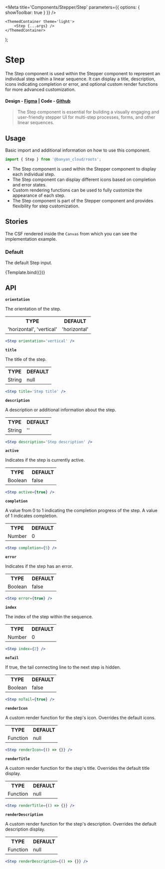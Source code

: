 

<Meta title='Components/Stepper/Step' parameters={{ options: { showToolbar: true } }} />

	<ThemedContainer theme='light'>
		<Step {...args} />
	</ThemedContainer>
);

# Step

The Step component is used within the Stepper component to represent an individual step within a linear sequence. It can display a title, description, icons indicating completion or error, and optional custom render functions for more advanced customization.

#### Design - [Figma](https://www.figma.com/file/e9opoAtQHBo4vFd6u0Co98/Component-Library?node-id=266%3A48405&mode=dev) | Code - [Github](https://github.com/banyandata-cloud/roots/tree/main/components/stepper/step)

> The Step component is essential for building a visually engaging and user-friendly stepper UI for multi-step processes, forms, and other linear sequences.

## Usage

Basic import and additional information on how to use this component.

```js
import { Step } from '@banyan_cloud/roots';
```

-   The Step component is used within the Stepper component to display each individual step.
-   The Step component can display different icons based on completion and error states.
-   Custom rendering functions can be used to fully customize the appearance of each step.
-   The Step component is part of the Stepper component and provides flexibility for step customization.

## Stories

The CSF rendered inside the `Canvas` from which you can see the implementation example.

### Default

The default Step input.

<Canvas>
	<Story
		name='Default'
		args={{
			title: null,
			description: null,
			active: false,
			completion: 1,
			error: false,
			index: 0,
		}}>
		{Template.bind({})}
	</Story>
</Canvas>

## API

**`orientation`**

The orientation of the step.

<table style={{ width: '100%' }}>
	<tr>
		<th style={{ textAlign: 'left', width: '50%' }}>TYPE</th>
		<th style={{ textAlign: 'left', width: '50%' }}>DEFAULT</th>
	</tr>
	<tr>
		<td>'horizontal', 'vertical'</td>
		<td>'horizontal'</td>
	</tr>
</table>

```jsx
<Step orientation='vertical' />
```

**`title`**

The title of the step.

<table style={{ width: '100%' }}>
	<tr>
		<th style={{ textAlign: 'left', width: '50%' }}>TYPE</th>
		<th style={{ textAlign: 'left', width: '50%' }}>DEFAULT</th>
	</tr>
	<tr>
		<td>String</td>
		<td>null</td>
	</tr>
</table>

```jsx
<Step title='Step title' />
```

**`description`**

A description or additional information about the step.

<table style={{ width: '100%' }}>
	<tr>
		<th style={{ textAlign: 'left', width: '50%' }}>TYPE</th>
		<th style={{ textAlign: 'left', width: '50%' }}>DEFAULT</th>
	</tr>
	<tr>
		<td>String</td>
		<td>''</td>
	</tr>
</table>

```jsx
<Step description='Step description' />
```

**`active`**

Indicates if the step is currently active.

<table style={{ width: '100%' }}>
	<tr>
		<th style={{ textAlign: 'left', width: '50%' }}>TYPE</th>
		<th style={{ textAlign: 'left', width: '50%' }}>DEFAULT</th>
	</tr>
	<tr>
		<td>Boolean</td>
		<td>false</td>
	</tr>
</table>

```jsx
<Step active={true} />
```

**`completion`**

A value from 0 to 1 indicating the completion progress of the step. A value of 1 indicates completion.

<table style={{ width: '100%' }}>
	<tr>
		<th style={{ textAlign: 'left', width: '50%' }}>TYPE</th>
		<th style={{ textAlign: 'left', width: '50%' }}>DEFAULT</th>
	</tr>
	<tr>
		<td>Number</td>
		<td>0</td>
	</tr>
</table>

```jsx
<Step completion={5} />
```

**`error`**

Indicates if the step has an error.

<table style={{ width: '100%' }}>
	<tr>
		<th style={{ textAlign: 'left', width: '50%' }}>TYPE</th>
		<th style={{ textAlign: 'left', width: '50%' }}>DEFAULT</th>
	</tr>
	<tr>
		<td>Boolean</td>
		<td>false</td>
	</tr>
</table>

```jsx
<Step error={true} />
```

**`index`**

The index of the step within the sequence.

<table style={{ width: '100%' }}>
	<tr>
		<th style={{ textAlign: 'left', width: '50%' }}>TYPE</th>
		<th style={{ textAlign: 'left', width: '50%' }}>DEFAULT</th>
	</tr>
	<tr>
		<td>Number</td>
		<td>0</td>
	</tr>
</table>

```jsx
<Step index={2} />
```

**`noTail`**

If true, the tail connecting line to the next step is hidden.

<table style={{ width: '100%' }}>
	<tr>
		<th style={{ textAlign: 'left', width: '50%' }}>TYPE</th>
		<th style={{ textAlign: 'left', width: '50%' }}>DEFAULT</th>
	</tr>
	<tr>
		<td>Boolean</td>
		<td>false</td>
	</tr>
</table>

```jsx
<Step noTail={true} />
```

**`renderIcon`**

A custom render function for the step's icon. Overrides the default icons.

<table style={{ width: '100%' }}>
	<tr>
		<th style={{ textAlign: 'left', width: '50%' }}>TYPE</th>
		<th style={{ textAlign: 'left', width: '50%' }}>DEFAULT</th>
	</tr>
	<tr>
		<td>Function</td>
		<td>null</td>
	</tr>
</table>

```jsx
<Step renderIcon={() => {}} />
```

**`renderTitle`**

A custom render function for the step's title. Overrides the default title display.

<table style={{ width: '100%' }}>
	<tr>
		<th style={{ textAlign: 'left', width: '50%' }}>TYPE</th>
		<th style={{ textAlign: 'left', width: '50%' }}>DEFAULT</th>
	</tr>
	<tr>
		<td>Function</td>
		<td>null</td>
	</tr>
</table>

```jsx
<Step renderTitle={() => {}} />
```

**`renderDescription`**

A custom render function for the step's description. Overrides the default description display.

<table style={{ width: '100%' }}>
	<tr>
		<th style={{ textAlign: 'left', width: '50%' }}>TYPE</th>
		<th style={{ textAlign: 'left', width: '50%' }}>DEFAULT</th>
	</tr>
	<tr>
		<td>Function</td>
		<td>null</td>
	</tr>
</table>

```jsx
<Step renderDescription={() => {}} />
```
